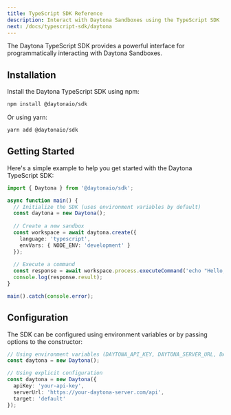 ```yaml
---
title: TypeScript SDK Reference
description: Interact with Daytona Sandboxes using the TypeScript SDK
next: /docs/typescript-sdk/daytona
---
```


The Daytona TypeScript SDK provides a powerful interface for programmatically interacting with Daytona Sandboxes.

## Installation

Install the Daytona TypeScript SDK using npm:

```bash
npm install @daytonaio/sdk
```

Or using yarn:

```bash
yarn add @daytonaio/sdk
```

## Getting Started

Here's a simple example to help you get started with the Daytona TypeScript SDK:

```typescript
import { Daytona } from '@daytonaio/sdk';

async function main() {
  // Initialize the SDK (uses environment variables by default)
  const daytona = new Daytona();
  
  // Create a new sandbox
  const workspace = await daytona.create({
    language: 'typescript',
    envVars: { NODE_ENV: 'development' }
  });
  
  // Execute a command
  const response = await workspace.process.executeCommand('echo "Hello, World!"');
  console.log(response.result);
}

main().catch(console.error);
```

## Configuration

The SDK can be configured using environment variables or by passing options to the constructor:

```typescript
// Using environment variables (DAYTONA_API_KEY, DAYTONA_SERVER_URL, DAYTONA_TARGET)
const daytona = new Daytona();

// Using explicit configuration
const daytona = new Daytona({
  apiKey: 'your-api-key',
  serverUrl: 'https://your-daytona-server.com/api',
  target: 'default'
});
```

<DocumentList title="TypeScript SDK">
  <DocumentListItem
    title="Management"
    subtitle="Learn about the management features of the TypeScript Daytona SDK."
    href="/docs/typescript-sdk/daytona"
  />
  <DocumentListItem
    title="File System"
    subtitle="Learn about the file system features of the TypeScript Daytona SDK."
    href="/docs/typescript-sdk/file-system"
  />
  <DocumentListItem
    title="Git Operations"
    subtitle="Learn about the git features of the TypeScript Daytona SDK."
    href="/docs/typescript-sdk/git"
  />
  <DocumentListItem
    title="Language Server Protocol"
    subtitle="Learn about the language server protocol features of the TypeScript Daytona SDK."
    href="/docs/typescript-sdk/lsp-server"
  />
  <DocumentListItem
    title="Process & Code Execution"
    subtitle="Learn about the process and code execution features of the TypeScript Daytona SDK."
    href="/docs/typescript-sdk/process"
  />
  <DocumentListItem
    title="Sandbox"
    subtitle="Learn about the sandbox features of the TypeScript Daytona SDK."
    href="/docs/typescript-sdk/sandbox"
  />
</DocumentList>
